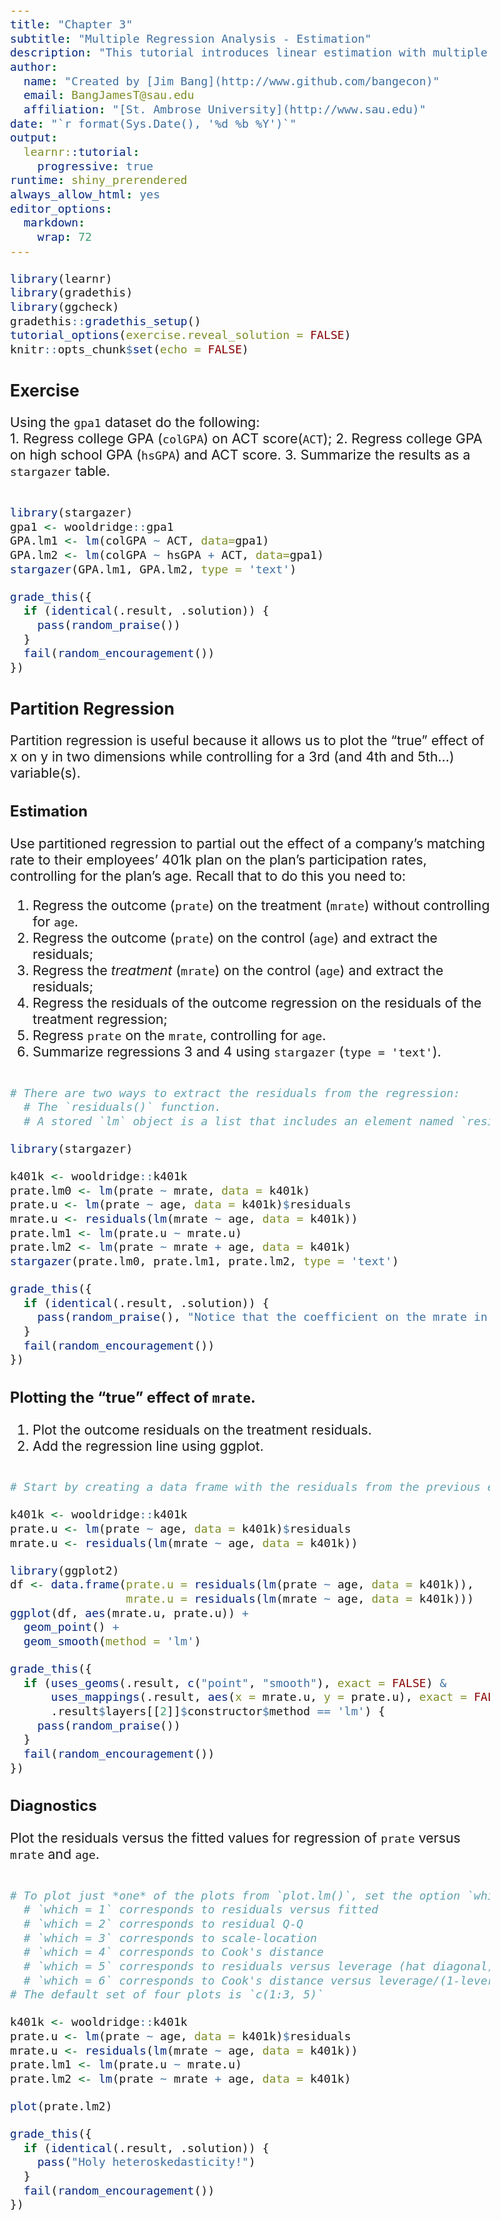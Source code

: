 ```yaml
---
title: "Chapter 3"
subtitle: "Multiple Regression Analysis - Estimation"
description: "This tutorial introduces linear estimation with multiple variables."
author: 
  name: "Created by [Jim Bang](http://www.github.com/bangecon)"
  email: BangJamesT@sau.edu
  affiliation: "[St. Ambrose University](http://www.sau.edu)"
date: "`r format(Sys.Date(), '%d %b %Y')`"
output: 
  learnr::tutorial:
    progressive: true
runtime: shiny_prerendered
always_allow_html: yes
editor_options: 
  markdown: 
    wrap: 72
---
```


<style type="text/css">
h1{font-size: 24pt}
h2{font-size: 20pt}
h3{font-size: 18pt}
h4,h5,h6{font-size: 16pt}
body{font-size: 16pt}
</style>

```r
library(learnr)
library(gradethis)
library(ggcheck)
gradethis::gradethis_setup()
tutorial_options(exercise.reveal_solution = FALSE)
knitr::opts_chunk$set(echo = FALSE)
```

## Exercise

Using the `gpa1` dataset do the following:  
1. Regress college GPA (`colGPA`) on ACT score(`ACT`); 
2. Regress college GPA on high school GPA (`hsGPA`) and ACT score. 
3. Summarize the results as a `stargazer` table.

```r

```

```r
library(stargazer)
gpa1 <- wooldridge::gpa1
GPA.lm1 <- lm(colGPA ~ ACT, data=gpa1)
GPA.lm2 <- lm(colGPA ~ hsGPA + ACT, data=gpa1)
stargazer(GPA.lm1, GPA.lm2, type = 'text')
```

```r
grade_this({
  if (identical(.result, .solution)) {
    pass(random_praise())
  }
  fail(random_encouragement())
})
```

## Partition Regression

Partition regression is useful because it allows us to plot the "true" effect of x on y in two dimensions while controlling for a 3rd (and 4th and 5th...) variable(s). 

### Estimation

Use partitioned regression to partial out the effect of a company's matching rate to their employees' 401k plan on the plan's participation rates, controlling for the plan's age. Recall that to do this you need to: 

1. Regress the outcome (`prate`) on the treatment (`mrate`) without controlling for `age`.
2. Regress the outcome (`prate`) on the control (`age`) and extract the residuals;
3. Regress the *treatment* (`mrate`) on the control (`age`) and extract the residuals; 
4. Regress the residuals of the outcome regression on the residuals of the treatment regression; 
5. Regress `prate` on the `mrate`, controlling for `age`. 
6. Summarize regressions 3 and 4 using `stargazer` (`type = 'text'`). 

```r

```

```r
# There are two ways to extract the residuals from the regression: 
  # The `residuals()` function.
  # A stored `lm` object is a list that includes an element named `residuals`. `lm$residuals` extradts them, where `lm` is whatever name you assigned to your regression output.
```

```r
library(stargazer)
```

```r
k401k <- wooldridge::k401k
prate.lm0 <- lm(prate ~ mrate, data = k401k)
prate.u <- lm(prate ~ age, data = k401k)$residuals
mrate.u <- residuals(lm(mrate ~ age, data = k401k))
prate.lm1 <- lm(prate.u ~ mrate.u)
prate.lm2 <- lm(prate ~ mrate + age, data = k401k)
stargazer(prate.lm0, prate.lm1, prate.lm2, type = 'text')
```

```r
grade_this({
  if (identical(.result, .solution)) {
    pass(random_praise(), "Notice that the coefficient on the mrate in the residual regression is identical to the mrate residual in the regression that controls for age, but not the same as when we do not control for age.")
  }
  fail(random_encouragement())
})
```

### Plotting the "true" effect of `mrate`. 

1. Plot the outcome residuals on the treatment residuals.  
2. Add the regression line using ggplot.

```r

```

```r
# Start by creating a data frame with the residuals from the previous exercise. 
```

```r
k401k <- wooldridge::k401k
prate.u <- lm(prate ~ age, data = k401k)$residuals
mrate.u <- residuals(lm(mrate ~ age, data = k401k))
```

```r
library(ggplot2)
df <- data.frame(prate.u = residuals(lm(prate ~ age, data = k401k)), 
                 mrate.u = residuals(lm(mrate ~ age, data = k401k)))
ggplot(df, aes(mrate.u, prate.u)) + 
  geom_point() +
  geom_smooth(method = 'lm')
```

```r
grade_this({
  if (uses_geoms(.result, c("point", "smooth"), exact = FALSE) & 
      uses_mappings(.result, aes(x = mrate.u, y = prate.u), exact = FALSE) & 
      .result$layers[[2]]$constructor$method == 'lm') {
    pass(random_praise())
  }
  fail(random_encouragement())
})
```

### Diagnostics

Plot the residuals versus the fitted values for regression of `prate` versus `mrate` and `age`. 

```r

```

```r
# To plot just *one* of the plots from `plot.lm()`, set the option `which` to the plot you want: 
  # `which = 1` corresponds to residuals versus fitted 
  # `which = 2` corresponds to residual Q-Q 
  # `which = 3` corresponds to scale-location
  # `which = 4` corresponds to Cook's distance
  # `which = 5` corresponds to residuals versus leverage (hat diagonal)
  # `which = 6` corresponds to Cook's distance versus leverage/(1-leverage)
# The default set of four plots is `c(1:3, 5)`
```

```r
k401k <- wooldridge::k401k
prate.u <- lm(prate ~ age, data = k401k)$residuals
mrate.u <- residuals(lm(mrate ~ age, data = k401k))
prate.lm1 <- lm(prate.u ~ mrate.u)
prate.lm2 <- lm(prate ~ mrate + age, data = k401k)
```

```r
plot(prate.lm2)
```

```r
grade_this({
  if (identical(.result, .solution)) {
    pass("Holy heteroskedasticity!")
  }
  fail(random_encouragement())
})
```

